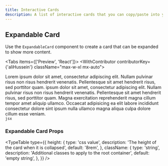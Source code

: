 ```yaml
---
title: Interactive Cards
description: A list of interactive cards that you can copy/paste into your project.
---
```



## Expandable Card

Use the `ExpandableCard` component to create a card that can be expanded to show more content.

<Tabs items={['Preview', 'React']}>
  <Tab value="Preview">
    <WithContributor contributorKey={'aliHussein'} className="max-w-xl mx-auto">
      <ExpandableCard height="6rem">
        <div className="text-sm/relaxed prose-p:mt-0">
          Lorem ipsum dolor sit amet, consectetur adipiscing elit. Nullam
          pulvinar risus non risus hendrerit venenatis. Pellentesque sit amet
          hendrerit risus, sed porttitor quam. ipsum dolor sit amet,
          consectetur adipiscing elit. Nullam pulvinar risus non risus hendrerit
          venenatis. Pellentesque sit amet hendrerit risus, sed porttitor quam.
          Magna exercitation reprehenderit magna cillum tempor amet aliquip
          ullamco. Occaecat adipisicing ea elit labore incididunt consectetur
          dolore sint ipsum nulla ullamco magna aliqua culpa dolore cillum esse
          veniam.
        </div>
      </ExpandableCard>
    </WithContributor>
  </Tab>
  <Tab value="React">```jsx ```</Tab>
</Tabs>

### Expandable Card Props

<TypeTable
  type={{
    height: {
      type: 'css value',
      description: 'The height of the card when it is collapsed',
      default: '8rem',
    },
    className: {
      type: 'string',
      description: 'Additional classes to apply to the root container',
      default: 'empty string',
    },
  }}
/>
